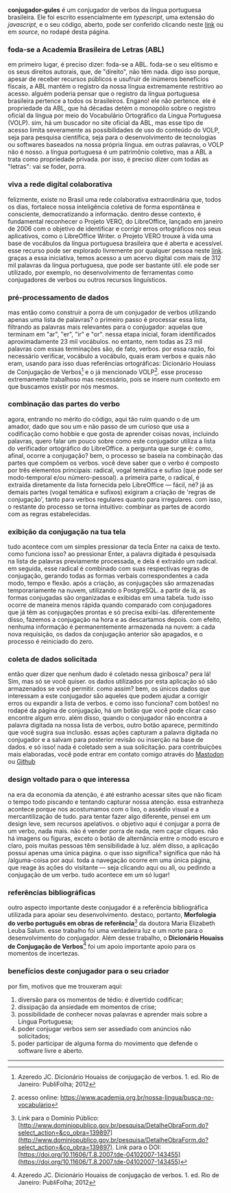 
**conjugador-gules**
é um conjugador de verbos da língua portuguesa brasileira. Ele foi escrito essencialmente em 
_typescript_, uma extensão do _javascript_, e o seu código, aberto, pode ser
conferido clicando neste [link](https://github.com/renribsilva/conjugador) ou em _source_,
no rodapé desta página.

### foda-se a Academia Brasileira de Letras (ABL)

em primeiro lugar, é preciso dizer: foda-se a ABL. foda-se o seu elitismo 
e os seus direitos autorais, que, de "direito", não têm nada. digo isso porque, 
apesar de receber recursos públicos e usufruir de inúmeros benefícios fiscais, 
a ABL mantém o registro da nossa língua extremamente restritivo ao acesso.
alguém poderia pensar que o registro da língua portuguesa brasileira pertence
a todos os brasileiros. Engano! ele não pertence. ele é propriedade da ABL, 
que há décadas detém o monopólio sobre o registro oficial da língua por meio 
do Vocabulário Ortográfico da Língua Portuguesa (VOLP). sim, há um buscador
no site oficial da ABL, mas esse tipo de acesso limita severamente 
as possibilidades de uso do conteúdo do VOLP, 
seja para pesquisa científica, seja para o desenvolvimento de tecnologias ou softwares
baseados na nossa própria língua. em outras palavras, o VOLP não é nosso.
a língua portuguesa é um patrimônio coletivo, mas a ABL a trata como propriedade 
privada. por isso, é preciso dizer com todas as "letras": 
vai se foder, porra. 

### viva a rede digital colaborativa

felizmente, existe no Brasil uma rede colaborativa extraordinária que, todos os dias, 
fortalece nossa inteligência coletiva de forma espontânea e consciente, 
democratizando a informação. dentro desse contexto, é fundamental reconhecer o Projeto VERO, 
do LibreOffice, lançado em janeiro de 2006 com o objetivo de identificar e corrigir 
erros ortográficos nos seus aplicativos, como o LibreOffice Writer.
o Projeto VERO trouxe à vida uma base de vocábulos da língua portuguesa brasileira 
que é aberta e acessível. esse recurso pode ser explorado livremente por qualquer
pessoa neste [link](https://raw.githubusercontent.com/LibreOffice/dictionaries/refs/heads/master/pt_BR/pt_BR.dic). 
graças a essa iniciativa, temos acesso a um acervo digital com mais de 312 mil 
palavras da língua portuguesa, que pode ser bastante útil.
ele pode ser utilizado, por exemplo, no desenvolvimento de ferramentas como conjugadores
de verbos ou outros recursos linguísticos.

### pré-processamento de dados

mas então como construir a porra de um conjugador de verbos utilizando 
apenas uma lista de palavras? o primeiro passo é processar essa lista, 
filtrando as palavras mais relevantes para o conjugador: 
aquelas que terminam em "ar", "er", "ir" e "or". nessa etapa inicial, 
foram identificados aproximadamente 23 mil vocábulos. no entanto, nem todas as 23 mil palavras 
com essas terminações são, de fato, verbos. por essa razão, foi necessário
verificar, vocábulo a vocábulo, quais eram verbos e quais não eram, usando para isso
duas referências ortográficas: Dicionário Houiass de Conjugação
de Verbos[^1] e o já mencionado VOLP[^2]. esse processo extremamente
trabalhoso mas necessário, pois se insere num contexto em que
buscamos existir por nós mesmos.

### combinação das partes do verbo 

agora, entrando no mérito do código, aqui tão ruim quando o de um amador, dado que 
sou um e não passo de um curioso que usa a codificação como  hobbie e 
que gosta de aprender coisas novas, incluindo
palavras, quero falar um pouco sobre como este 
conjugador utiliza a lista do verificador ortográfico do LibreOffice. 
a pergunta que surge é: como, afinal, ocorre a conjugação? bem, o processo se baseia 
na combinação das partes que compõem os verbos. você deve saber que
o verbo é composto por três elementos principais: radical, vogal temática e 
sufixo (que pode ser modo-temporal e/ou número-pessoal). a primeira parte, 
o radical, é extraída diretamente da lista fornecida pelo LibreOffice — fácil, né?
já as demais partes (vogal temática e sufixos) exigiram a criação de 'regras de conjugação',
tanto para verbos regulares quanto para irregulares. com isso, 
o restante do processo se torna intuitivo: combinar as partes de acordo 
com as regras estabelecidas. 

### exibição da conjugação na tua tela

tudo acontece com um simples pressionar da tecla Enter na caixa de texto. 
como funciona isso? ao pressionar Enter, a palavra digitada é pesquisada na 
lista de palavras previamente processada, e dela é extraído um radical.
em seguida, esse radical é combinado com suas respectivas regras de conjugação, 
gerando todas as formas verbais correspondentes a cada modo, tempo e flexão. 
após a criação, as conjugações são armazenadas temporariamente na nuvem, 
utilizando o PostgreSQL. a partir de lá, as formas conjugadas são organizadas 
e exibidas em uma tabela. tudo isso ocorre de maneira menos rápida quando comparado
com conjugadores que já têm as conjugações prontas e só precisa exibi-las. 
diferentemente disso, fazemos a conjugação na hora e as descartamos depois. com efeito,
nenhuma informação é permanentemente armazenada na nuvem: 
a cada nova requisição, os dados da conjugação anterior são apagados, 
e o processo é reiniciado do zero.

### coleta de dados solicitada

então quer dizer que nenhum dado é coletado nessa giribosca?
pera lá! Sim, mas só se você quiser. os dados utilizados por esta aplicação
só são armazenados se você permitir. como assim? bem, os únicos dados que
interessam a este conjugador são aqueles que podem ajudar a corrigir erros ou
expandir a lista de verbos. e como isso funciona? com botões! no rodapé da página
de conjugação, há um botão que você pode clicar caso encontre algum erro.
além disso, quando o conjugador não encontra a palavra digitada na nossa 
lista de verbos, outro botão aparece, permitindo que você sugira sua inclusão.
essas ações capturam a palavra digitada no conjugador e a salvam para posterior
revisão ou inserção na base de dados. e só isso! nada é coletado sem a sua solicitação.
para contribuições mais elaboradas, você pode entrar em contato comigo através 
do [Mastodon](https://ursal.zone/@renribsilva) ou 
[Github](https://github.com/renribsilva/conjugador)

### design voltado para o que interessa

na era da economia da atenção, é até estranho acessar sites que não 
ficam o tempo todo piscando e tentando capturar nossa atenção. essa estranheza
acontece porque nos acostumamos com o lixo, o assédio visual e a mercantilização de tudo.
para tentar fazer algo diferente, pensei em um design leve, sem recursos apelativos. 
o objetivo aqui é conjugar a porra de um verbo, nada mais. não é vender porra de nada,
nem caçar cliques. não há imagens ou figuras, exceto o botão de alternância entre 
o modo escuro e claro, pois muitas pessoas têm sensibilidade à luz. 
além disso, a aplicação possui apenas uma única página. o que isso significa?
significa que não há /alguma-coisa por aqui. toda a navegação ocorre em uma única página,
que reage às ações do visitante — seja clicando aqui ou ali, ou pedindo a conjugação
 de um verbo. tudo acontece em um só lugar!

### referências bibliográficas

outro aspecto importante deste conjugador é a referência bibliográfica 
utilizada para apoiar seu desenvolvimento. destaco, portanto,
**Morfologia do verbo português em obras de referência**[^3]
da doutora Maria Elizabeth Leuba Salum. esse trabalho foi uma verdadeira luz 
e um norte para o desenvolvimento do conjugador. Além desse trabalho, o 
**Dicionário Houaiss de Conjugação de Verbos**[^1] 
foi um apoio importante apoio para os momentos de incertezas.

### benefícios deste conjugador para o seu criador

por fim, motivos que me trouxeram aqui:

1. diversão para os momentos de tédio: é divertido codificar;
1. dissipação da ansiedade em momentos de crise;
2. possibilidade de conhecer novas palavras e aprender mais sobre a Língua Portuguesa;
4. poder conjugar verbos sem ser assediado com anúncios não solicitados;
5. poder participar de alguma forma do movimento que defende o software livre e aberto.

---

[^1]: Azeredo JC. Dicionário Houaiss de conjugação de verbos. 1. ed. Rio de Janeiro: PubliFolha; 2012
[^2]: acesso online: https://www.academia.org.br/nossa-lingua/busca-no-vocabulario
[^3]: Link para o Domínio Público: [http://www.dominiopublico.gov.br/pesquisa/DetalheObraForm.do?select_action=&co_obra=139897](http://www.dominiopublico.gov.br/pesquisa/DetalheObraForm.do?select_action=&co_obra=139897). 
Link para o DOI: [https://doi.org/10.11606/T.8.2007.tde-04102007-143455](https://doi.org/10.11606/T.8.2007.tde-04102007-143455)